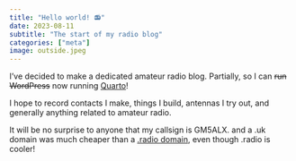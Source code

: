```yaml
---
title: "Hello world! 📻"
date: 2023-08-11
subtitle: "The start of my radio blog"
categories: ["meta"]
image: outside.jpeg
---
```


I’ve decided to make a dedicated amateur radio blog. Partially, so I can ~~run WordPress~~ now running [Quarto](https://quarto.org/)!

I hope to record contacts I make, things I build, antennas I try out, and generally anything related to amateur radio.

It will be no surprise to anyone that my callsign is GM5ALX. and a .uk domain was much cheaper than a [.radio domain](https://register.radio/), even though .radio is cooler!
